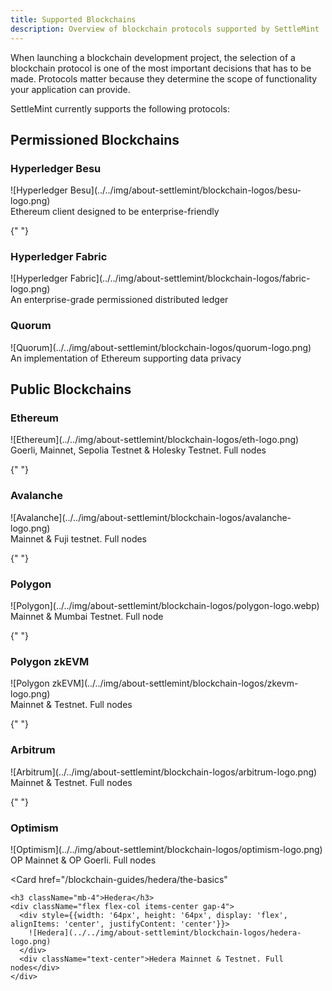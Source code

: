 ```yaml
---
title: Supported Blockchains
description: Overview of blockchain protocols supported by SettleMint
---
```



When launching a blockchain development project, the selection of a blockchain
protocol is one of the most important decisions that has to be made. Protocols
matter because they determine the scope of functionality your application can
provide.

SettleMint currently supports the following protocols:

## Permissioned Blockchains

<Cards>
  <Card
    href="/blockchain-guides/hyperledger-besu/the-basics"
  >
    <h3 className="mb-4">Hyperledger Besu</h3>
    <div className="flex flex-col items-center gap-4">
      <div style={{width: '64px', height: '64px', display: 'flex', alignItems: 'center', justifyContent: 'center'}}>
        ![Hyperledger Besu](../../img/about-settlemint/blockchain-logos/besu-logo.png)
      </div>
      <div className="text-center">Ethereum client designed to be enterprise-friendly</div>
    </div>
  </Card>

{" "}

<Card href="/blockchain-guides/hyperledger-fabric/the-basics">
  <h3 className="mb-4">Hyperledger Fabric</h3>
  <div className="flex flex-col items-center gap-4">
    <div
      style={{
        width: "64px",
        height: "64px",
        display: "flex",
        alignItems: "center",
        justifyContent: "center",
      }}
    >
      ![Hyperledger
      Fabric](../../img/about-settlemint/blockchain-logos/fabric-logo.png)
    </div>
    <div className="text-center">
      An enterprise-grade permissioned distributed ledger
    </div>
  </div>
</Card>

  <Card>
    <h3 className="mb-4">Quorum</h3>
    <div className="flex flex-col items-center gap-4">
      <div style={{width: '74px', height: '64px', display: 'flex', alignItems: 'center', justifyContent: 'center'}}>
        ![Quorum](../../img/about-settlemint/blockchain-logos/quorum-logo.png)
      </div>
      <div className="text-center">An implementation of Ethereum supporting data privacy</div>
    </div>
  </Card>
</Cards>

## Public Blockchains

<Cards>
  <Card
    href="/blockchain-guides/ethereum/the-basics"
  >
    <h3 className="mb-4">Ethereum</h3>
    <div className="flex flex-col items-center gap-8">
      <div style={{width: '48px', height: '48px', display: 'flex', alignItems: 'center', justifyContent: 'center'}}>
        ![Ethereum](../../img/about-settlemint/blockchain-logos/eth-logo.png)
      </div>
      <div className="text-center">Goerli, Mainnet, Sepolia Testnet & Holesky Testnet. Full nodes</div>
    </div>
  </Card>

{" "}

<Card href="/blockchain-guides/avalanche/the-basics">
  <h3 className="mb-4">Avalanche</h3>
  <div className="flex flex-col items-center gap-4">
    <div
      style={{
        width: "64px",
        height: "64px",
        display: "flex",
        alignItems: "center",
        justifyContent: "center",
      }}
    >
      ![Avalanche](../../img/about-settlemint/blockchain-logos/avalanche-logo.png)
    </div>
    <div className="text-center">Mainnet & Fuji testnet. Full nodes</div>
  </div>
</Card>

{" "}

<Card href="/blockchain-guides/polygon/the-basics">
  <h3 className="mb-4">Polygon</h3>
  <div className="flex flex-col items-center gap-4">
    <div
      style={{
        width: "64px",
        height: "64px",
        display: "flex",
        alignItems: "center",
        justifyContent: "center",
      }}
    >
      ![Polygon](../../img/about-settlemint/blockchain-logos/polygon-logo.webp)
    </div>
    <div className="text-center">Mainnet & Mumbai Testnet. Full node</div>
  </div>
</Card>

{" "}

<Card href="/blockchain-guides/polygon-zkevm/the-basics">
  <h3 className="mb-4">Polygon zkEVM</h3>
  <div className="flex flex-col items-center gap-4">
    <div
      style={{
        width: "64px",
        height: "64px",
        display: "flex",
        alignItems: "center",
        justifyContent: "center",
      }}
    >
      ![Polygon
      zkEVM](../../img/about-settlemint/blockchain-logos/zkevm-logo.png)
    </div>
    <div className="text-center">Mainnet & Testnet. Full nodes</div>
  </div>
</Card>

{" "}

<Card href="/blockchain-guides/arbitrum/the-basics">
  <h3 className="mb-4">Arbitrum</h3>
  <div className="flex flex-col items-center gap-4">
    <div
      style={{
        width: "64px",
        height: "64px",
        display: "flex",
        alignItems: "center",
        justifyContent: "center",
      }}
    >
      ![Arbitrum](../../img/about-settlemint/blockchain-logos/arbitrum-logo.png)
    </div>
    <div className="text-center">Mainnet & Testnet. Full nodes</div>
  </div>
</Card>

{" "}

<Card href="/blockchain-guides/optimism/the-basics">
  <h3 className="mb-4">Optimism</h3>
  <div className="flex flex-col items-center gap-4">
    <div
      style={{
        width: "64px",
        height: "64px",
        display: "flex",
        alignItems: "center",
        justifyContent: "center",
      }}
    >
      ![Optimism](../../img/about-settlemint/blockchain-logos/optimism-logo.png)
    </div>
    <div className="text-center">OP Mainnet & OP Goerli. Full nodes</div>
  </div>
</Card>

  <Card
    href="/blockchain-guides/hedera/the-basics"
  >
    <h3 className="mb-4">Hedera</h3>
    <div className="flex flex-col items-center gap-4">
      <div style={{width: '64px', height: '64px', display: 'flex', alignItems: 'center', justifyContent: 'center'}}>
        ![Hedera](../../img/about-settlemint/blockchain-logos/hedera-logo.png)
      </div>
      <div className="text-center">Hedera Mainnet & Testnet. Full nodes</div>
    </div>
  </Card>
</Cards>
